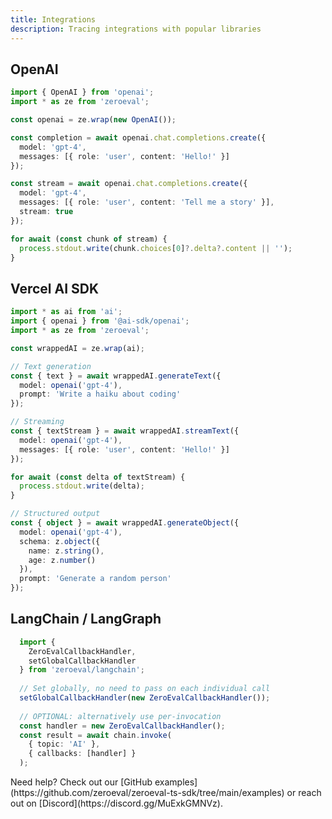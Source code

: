 ```yaml
---
title: Integrations
description: Tracing integrations with popular libraries
---
```


## OpenAI

```typescript
import { OpenAI } from 'openai';
import * as ze from 'zeroeval';

const openai = ze.wrap(new OpenAI());

const completion = await openai.chat.completions.create({
  model: 'gpt-4',
  messages: [{ role: 'user', content: 'Hello!' }]
});

const stream = await openai.chat.completions.create({
  model: 'gpt-4',
  messages: [{ role: 'user', content: 'Tell me a story' }],
  stream: true
});

for await (const chunk of stream) {
  process.stdout.write(chunk.choices[0]?.delta?.content || '');
}
```

## Vercel AI SDK

```typescript
import * as ai from 'ai';
import { openai } from '@ai-sdk/openai';
import * as ze from 'zeroeval';

const wrappedAI = ze.wrap(ai);

// Text generation
const { text } = await wrappedAI.generateText({
  model: openai('gpt-4'),
  prompt: 'Write a haiku about coding'
});

// Streaming
const { textStream } = await wrappedAI.streamText({
  model: openai('gpt-4'),
  messages: [{ role: 'user', content: 'Hello!' }]
});

for await (const delta of textStream) {
  process.stdout.write(delta);
}

// Structured output
const { object } = await wrappedAI.generateObject({
  model: openai('gpt-4'),
  schema: z.object({
    name: z.string(),
    age: z.number()
  }),
  prompt: 'Generate a random person'
});
```

## LangChain / LangGraph

```typescript
  import { 
    ZeroEvalCallbackHandler, 
    setGlobalCallbackHandler 
  } from 'zeroeval/langchain';
  
  // Set globally, no need to pass on each individual call
  setGlobalCallbackHandler(new ZeroEvalCallbackHandler());
  
  // OPTIONAL: alternatively use per-invocation
  const handler = new ZeroEvalCallbackHandler();
  const result = await chain.invoke(
    { topic: 'AI' },
    { callbacks: [handler] }
  );
  ```

<Note>
  Need help? Check out our [GitHub examples](https://github.com/zeroeval/zeroeval-ts-sdk/tree/main/examples) or reach out on [Discord](https://discord.gg/MuExkGMNVz).
</Note> 